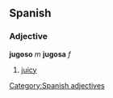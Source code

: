 == Spanish == 
=== Adjective === 
'''jugoso''' ''m'' '''jugosa''' ''f'' 
# [[juicy]] 
[[Category:Spanish adjectives]]